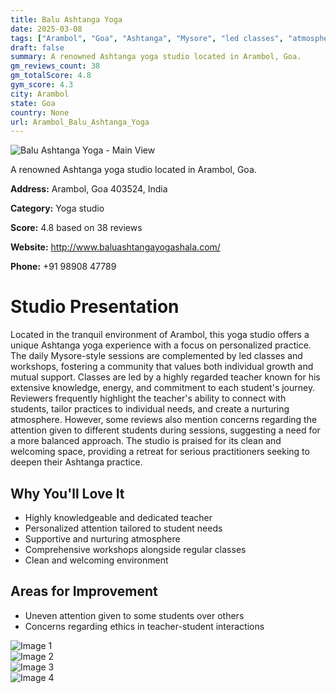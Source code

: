 ```yaml
---
title: Balu Ashtanga Yoga
date: 2025-03-08
tags: ["Arambol", "Goa", "Ashtanga", "Mysore", "led classes", "atmosphere", "personalized practice", "Arambol"]  
draft: false
summary: A renowned Ashtanga yoga studio located in Arambol, Goa.
gm_reviews_count: 38
gm_totalScore: 4.8
gym_score: 4.3
city: Arambol
state: Goa
country: None
url: Arambol_Balu_Ashtanga_Yoga
---
```


<div className="aspect-[16/9] relative my-8">
  <img 
    src="https://lh5.googleusercontent.com/p/AF1QipPZkMVDxbb2xFgiTQWn1wthZW-J4oosN8QIgpKF=w1920-h1080-k-no"
    alt="Balu Ashtanga Yoga - Main View"
    className="object-cover absolute inset-0 w-full h-full rounded-lg"
  />
</div>

A renowned Ashtanga yoga studio located in Arambol, Goa.

**Address:** Arambol, Goa 403524, India

**Category:** Yoga studio

**Score:** 4.8 based on 38 reviews

**Website:** http://www.baluashtangayogashala.com/

**Phone:** +91 98908 47789

# Studio Presentation

Located in the tranquil environment of Arambol, this yoga studio offers a unique Ashtanga yoga experience with a focus on personalized practice. The daily Mysore-style sessions are complemented by led classes and workshops, fostering a community that values both individual growth and mutual support. Classes are led by a highly regarded teacher known for his extensive knowledge, energy, and commitment to each student's journey. Reviewers frequently highlight the teacher's ability to connect with students, tailor practices to individual needs, and create a nurturing atmosphere. However, some reviews also mention concerns regarding the attention given to different students during sessions, suggesting a need for a more balanced approach. The studio is praised for its clean and welcoming space, providing a retreat for serious practitioners seeking to deepen their Ashtanga practice.

## Why You'll Love It

- Highly knowledgeable and dedicated teacher
- Personalized attention tailored to student needs
- Supportive and nurturing atmosphere
- Comprehensive workshops alongside regular classes
- Clean and welcoming environment

## Areas for Improvement

- Uneven attention given to some students over others
- Concerns regarding ethics in teacher-student interactions

<div className="grid grid-cols-1 xl:grid-cols-2 gap-4 my-8">
<div className="aspect-[4/3] relative"><img src="https://lh3.googleusercontent.com/p/AF1QipO_yMwf0Cvwd_PA28LaW6U4PEfqaIUB1fhONhbD=w1920-h1080-k-no" alt="Image 1" className="object-cover absolute inset-0 w-full h-full rounded-lg" /></div>
<div className="aspect-[4/3] relative"><img src="https://lh5.googleusercontent.com/p/AF1QipMW5CaObYAZOf0ccfRsRca2bBXTO2ycUUnIF8OV=w1920-h1080-k-no" alt="Image 2" className="object-cover absolute inset-0 w-full h-full rounded-lg" /></div>
<div className="aspect-[4/3] relative"><img src="https://lh5.googleusercontent.com/p/AF1QipNc-oLtaAZ2ZOZOtf5gJ5iWVopYaqHjoBAXP3DB=w1920-h1080-k-no" alt="Image 3" className="object-cover absolute inset-0 w-full h-full rounded-lg" /></div>
<div className="aspect-[4/3] relative"><img src="https://lh5.googleusercontent.com/p/AF1QipPnJzf1jN0GqfEokHeaJA9AZACBH-KTQ_kipUxL=w1920-h1080-k-no" alt="Image 4" className="object-cover absolute inset-0 w-full h-full rounded-lg" /></div>
</div>